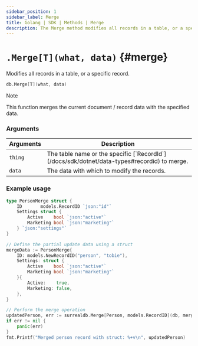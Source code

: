 ```yaml
---
sidebar_position: 1
sidebar_label: Merge
title: Golang | SDK | Methods | Merge
description: The Merge method modifies all records in a table, or a specific record.
---
```



# `.Merge[T](what, data)` {#merge}

Modifies all records in a table, or a specific record.

```go title="Method Syntax"
db.Merge[T](what, data)
```

> [!NOTE]
> This function merges the current document / record data with the specified data.

### Arguments

<table>
    <thead>
        <tr>
            <th colspan="2" scope="col">Arguments</th>
            <th colspan="2" scope="col">Description</th>
        </tr>
    </thead>  
    <tbody>
        <tr>
            <td colspan="2" scope="row" data-label="Arguments">
                <code>thing</code>
                <Label label="required" />
            </td>
            <td colspan="2" scope="row" data-label="Description">
                The table name or the specific [`RecordId`](/docs/sdk/dotnet/data-types#recordid) to merge.
            </td>
        </tr>
        <tr>
            <td colspan="2" scope="col" scope="row" data-label="Arguments">
                <code>data</code>
                <Label label="optional" />
            </td>
            <td colspan="2" scope="col" scope="row" data-label="Description">
                The data with which to modify the records.
            </td>
        </tr>
    </tbody>
</table>

### Example usage

```go title="Merging data within a single record"
type PersonMerge struct {
	ID       models.RecordID `json:"id"`
	Settings struct {
		Active    bool `json:"active"`
		Marketing bool `json:"marketing"`
	} `json:"settings"`
}

// Define the partial update data using a struct
mergeData := PersonMerge{
	ID: models.NewRecordID("person", "tobie"),
	Settings: struct {
		Active    bool `json:"active"`
		Marketing bool `json:"marketing"`
	}{
		Active:    true,
		Marketing: false,
	},
}

// Perform the merge operation
updatedPerson, err := surrealdb.Merge[Person, models.RecordID](db, mergeData.ID, mergeData)
if err != nil {
	panic(err)
}
fmt.Printf("Merged person record with struct: %+v\n", updatedPerson)

```